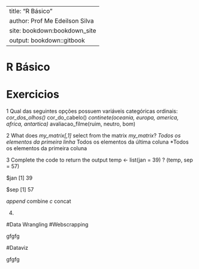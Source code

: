 


---
title:  "R Básico"
author: Prof Me Edeilson Silva 
site: bookdown:bookdown_site
output: bookdown::gitbook
---

# R Básico


# Exercicios 

1 Qual das seguintes opções possuem variáveis categóricas ordinais:
*cor_dos_olhos()
*cor_do_cabelo()
*continete(oceania, europa, america, africa, antartica)
*avaliacao_filme(ruim, neutro, bom)


2 What does _my_matrix[,1]_ select  from the matrix _my_matrix_? 
*Todos os elementos da primeira linha
*Todos os elementos da última coluna
*Todos os elementos da primeira coluna


3 Complete the code to return the output 
temp <- list(jan = 39)
? (temp, sep = 57)

$jan
[1] 39

$sep
[1] 57

*append
*combine
*c
*concat

4.




#Data Wrangling
#Webscrapping

gfgfg


#Dataviz

gfgfg


```r


```




